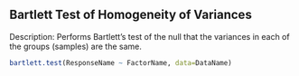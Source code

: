 
## Bartlett Test of Homogeneity of Variances

Description: Performs Bartlett's test of the null that the variances in each of the groups (samples) are the same.

```r
bartlett.test(ResponseName ~ FactorName, data=DataName)
```

